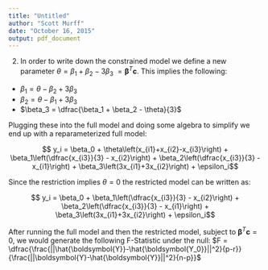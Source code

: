 ```yaml
---
title: "Untitled"
author: "Scott Murff"
date: "October 16, 2015"
output: pdf_document
---
```


2. In order to write down the constrained model we define a new parameter $\theta = \beta_1 + \beta_2 - 3\beta_3$ $= \boldsymbol{\beta}^T\mathbf{c}$. This implies the following:

* $\beta_1 = \theta - \beta_2 + 3\beta_3$
* $\beta_2 = \theta - \beta_1 + 3\beta_3$
* $\beta_3 = \dfrac{\beta_1 + \beta_2 - \theta}{3}$

Plugging these into the full model and doing some algebra to simplify we end up with a reparameterized full model:

$$ y_i = \beta_0 + \theta\left(x_{i1}+x_{i2}-x_{i3}\right) 
                 + \beta_1\left(\dfrac{x_{i3}}{3} - x_{i2}\right)
                 + \beta_2\left(\dfrac{x_{i3}}{3} - x_{i1}\right)
                 + \beta_3\left(3x_{i1}+3x_{i2}\right)
                 + \epsilon_i$$
                 
Since the restriction implies $\theta = 0$ the restricted model can be written as:

$$ y_i = \beta_0 + \beta_1\left(\dfrac{x_{i3}}{3} - x_{i2}\right)
                 + \beta_2\left(\dfrac{x_{i3}}{3} - x_{i1}\right)
                 + \beta_3\left(3x_{i1}+3x_{i2}\right)
                 + \epsilon_i$$

After running the full model and then the restricted model, subject to $\boldsymbol{\beta}^T\mathbf{c} = 0$, we would generate the following F-Statistic under the null: $F = \dfrac{\frac{||\hat{\boldsymbol{Y}}-\hat{\boldsymbol{Y_0}}||^2}{p-r}}{\frac{||\boldsymbol{Y}-\hat{\boldsymbol{Y}}||^2}{n-p}}$

